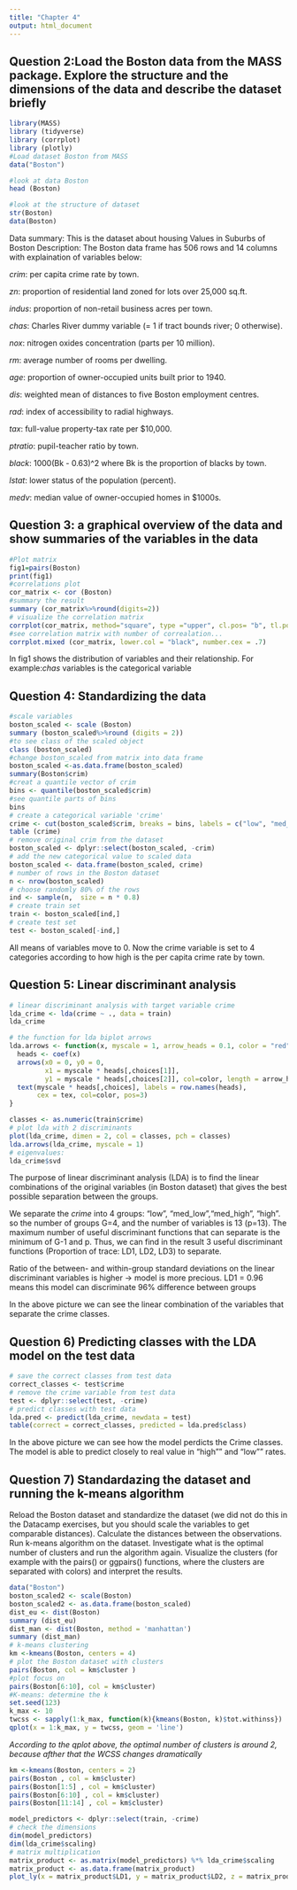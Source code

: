 ```yaml
---
title: "Chapter 4"
output: html_document
---
```

## Question 2:Load the Boston data from the MASS package. Explore the structure and the dimensions of the data and describe the dataset briefly

```r

library(MASS)
library (tidyverse)
library (corrplot)
library (plotly)
#Load dataset Boston from MASS
data("Boston")

#look at data Boston
head (Boston)

#look at the structure of dataset
str(Boston)
data(Boston)

```
Data summary: This is the dataset about housing Values in Suburbs of Boston
Description: The Boston data frame has 506 rows and 14 columns with explaination of variables below:

*crim*: per capita crime rate by town.

*zn*: proportion of residential land zoned for lots over 25,000 sq.ft.

*indus*: proportion of non-retail business acres per town.

*chas*: Charles River dummy variable (= 1 if tract bounds river; 0 otherwise).

*nox*: nitrogen oxides concentration (parts per 10 million).

*rm*: average number of rooms per dwelling.

*age*: proportion of owner-occupied units built prior to 1940.

*dis*: weighted mean of distances to five Boston employment centres.

*rad*: index of accessibility to radial highways.

*tax*: full-value property-tax rate per \$10,000.

*ptratio*: pupil-teacher ratio by town.

*black*: 1000(Bk - 0.63)^2 where Bk is the proportion of blacks by town.

*lstat*: lower status of the population (percent).

*medv*: median value of owner-occupied homes in \$1000s.


## Question 3: a graphical overview of the data and show summaries of the variables in the data

```r
#Plot matrix
fig1=pairs(Boston)
print(fig1)
#correlations plot
cor_matrix <- cor (Boston)
#summary the result 
summary (cor_matrix%>%round(digits=2))
# visualize the correlation matrix 
corrplot(cor_matrix, method="square", type ="upper", cl.pos= "b", tl.pos="d", tl.cex=0.6)
#see correlation matrix with number of correalation...
corrplot.mixed (cor_matrix, lower.col = "black", number.cex = .7)
```
In fig1 shows the distribution of variables and their relationship. For example:*chas* variables is the categorical variable

## Question 4: Standardizing the data

```r
#scale variables
boston_scaled <- scale (Boston)
summary (boston_scaled%>%round (digits = 2))
#to see class of the scaled object
class (boston_scaled)
#change boston_scaled from matrix into data frame
boston_scaled <-as.data.frame(boston_scaled)
summary(Boston$crim)
#creat a quantile vector of crim 
bins <- quantile(boston_scaled$crim)
#see quantile parts of bins
bins
# create a categorical variable 'crime'
crime <- cut(boston_scaled$crim, breaks = bins, labels = c("low", "med_low","med_high", "high") , include.lowest = TRUE)
table (crime)
# remove original crim from the dataset
boston_scaled <- dplyr::select(boston_scaled, -crim)
# add the new categorical value to scaled data
boston_scaled <- data.frame(boston_scaled, crime)
# number of rows in the Boston dataset 
n <- nrow(boston_scaled)
# choose randomly 80% of the rows
ind <- sample(n,  size = n * 0.8)
# create train set
train <- boston_scaled[ind,]
# create test set 
test <- boston_scaled[-ind,]

```

All means of variables move to 0. Now the crime variable is set to 4 categories according to how high is the per capita crime rate by town.

## Question 5: Linear discriminant analysis

```r
# linear discriminant analysis with target variable crime
lda_crime <- lda(crime ~ ., data = train)
lda_crime

# the function for lda biplot arrows
lda.arrows <- function(x, myscale = 1, arrow_heads = 0.1, color = "red", tex = 0.75, choices = c(1,2)){
  heads <- coef(x)
  arrows(x0 = 0, y0 = 0, 
         x1 = myscale * heads[,choices[1]], 
         y1 = myscale * heads[,choices[2]], col=color, length = arrow_heads)
  text(myscale * heads[,choices], labels = row.names(heads), 
       cex = tex, col=color, pos=3)
}

classes <- as.numeric(train$crime)
# plot lda with 2 discriminants
plot(lda_crime, dimen = 2, col = classes, pch = classes)
lda.arrows(lda_crime, myscale = 1)
# eigenvalues:  
lda_crime$svd
```
The purpose of linear discriminant analysis (LDA) is to find the linear combinations of the original variables (in Boston dataset) that gives the best possible separation between the groups. 

We separate the *crime* into 4 groups: "low", "med_low","med_high", "high".
so the number of groups G=4, and the number of variables is 13 (p=13). The maximum number of useful discriminant functions that can separate is the minimum of G-1 and p.
Thus, we can find in the result 3 useful discriminant functions (Proportion of trace: LD1, LD2, LD3) to separate.

Ratio of the between- and within-group standard deviations on the linear discriminant variables is higher -> model is more precious.
LD1 = 0.96 means this model can discriminate 96% difference between groups

In the above picture we can see the linear combination of the variables that separate the crime classes. 

## Question 6) Predicting classes with the LDA model on the test data

```r
# save the correct classes from test data
correct_classes <- test$crime
# remove the crime variable from test data
test <- dplyr::select(test, -crime)
# predict classes with test data
lda.pred <- predict(lda_crime, newdata = test)
table(correct = correct_classes, predicted = lda.pred$class)
```

In the above picture we can see how the model perdicts the Crime classes. 
The model is able to predict closely to real value in "high"" and "low"" rates.

## Question 7) Standardazing the dataset and running the k-means algorithm
Reload the Boston dataset and standardize the dataset (we did not do this in the Datacamp exercises, but you should scale the variables to get comparable distances). Calculate the distances between the observations. Run k-means algorithm on the dataset. Investigate what is the optimal number of clusters and run the algorithm again. Visualize the clusters (for example with the pairs() or ggpairs() functions, where the clusters are separated with colors) and interpret the results.

```r
data("Boston")
boston_scaled2 <- scale(Boston)
boston_scaled2 <- as.data.frame(boston_scaled)
dist_eu <- dist(Boston)
summary (dist_eu)
dist_man <- dist(Boston, method = 'manhattan')
summary (dist_man)
# k-means clustering
km <-kmeans(Boston, centers = 4)
# plot the Boston dataset with clusters
pairs(Boston, col = km$cluster )
#plot focus on 
pairs(Boston[6:10], col = km$cluster)
#K-means: determine the k
set.seed(123)
k_max <- 10
twcss <- sapply(1:k_max, function(k){kmeans(Boston, k)$tot.withinss})
qplot(x = 1:k_max, y = twcss, geom = 'line')
```

*According to the qplot above, the optimal number of clusters is around 2, because afther that the WCSS changes dramatically*

```r
km <-kmeans(Boston, centers = 2)
pairs(Boston , col = km$cluster)
pairs(Boston[1:5] , col = km$cluster)
pairs(Boston[6:10] , col = km$cluster)
pairs(Boston[11:14] , col = km$cluster)
```




```r
model_predictors <- dplyr::select(train, -crime)
# check the dimensions
dim(model_predictors)
dim(lda_crime$scaling)
# matrix multiplication
matrix_product <- as.matrix(model_predictors) %*% lda_crime$scaling
matrix_product <- as.data.frame(matrix_product)
plot_ly(x = matrix_product$LD1, y = matrix_product$LD2, z = matrix_product$LD3, type= 'scatter3d', mode='markers')
```







